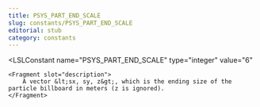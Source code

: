 ```yaml
---
title: PSYS_PART_END_SCALE
slug: constants/PSYS_PART_END_SCALE
editorial: stub
category: constants
---
```


<LSLConstant
	name="PSYS_PART_END_SCALE"
	type="integer"
	value="6"
>
	<Fragment slot="description">
		A vector &lt;sx, sy, z&gt;, which is the ending size of the particle billboard in meters (z is ignored).
	</Fragment>
</LSLConstant>
